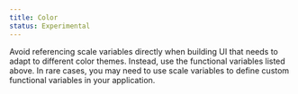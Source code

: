 ```yaml
---
title: Color
status: Experimental
---
```



<Note variant="warning">
  Avoid referencing scale variables directly when building UI that needs to
  adapt to different color themes. Instead, use the functional variables listed
  above. In rare cases, you may need to use scale variables to define custom
  functional variables in your application.
</Note>
<ColorScales />
